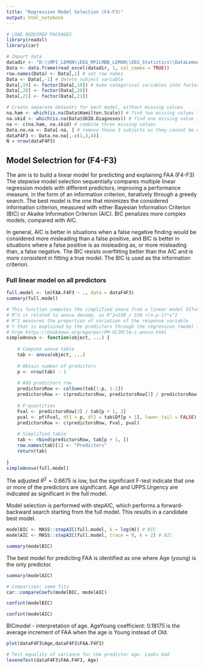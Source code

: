 ---
title: "Regression Model Selection (F4-F3)"
output: html_notebook
---
```{r}
# LOAD REQUIRED PACKAGES
library(readxl)
library(car)

# Import data
datadir <- "D:\\MPI_LEMON\\EEG_MPILMBB_LEMON\\EEG_Statistics\\DataLemon.xlsx" # Path to dataLemon
Data <- data.frame(read_excel(datadir, 1, col_names = TRUE))
row.names(Data) <- Data[,1] # set row names
Data <- Data[,-1] # delete subject variable
Data[,19] <- factor(Data[,19]) # make categorical variables into factors
Data[,20] <- factor(Data[,20])
Data[,21] <- factor(Data[,21])

# Create separate datasets for each model, without missing values
na.ham <- which(is.na(Data$Hamilton.Scale)) # find two missing values in Hamilton.Scale
na.skid <- which(is.na(Data$SKID.Diagnoses)) # find one missing value in SKID.Diagnoses
na <- c(na.ham, na.skid) # combine three missing values
Data.no.na <- Data[-na, ] # remove those 3 subjects as they cannot be entered into regression
dataF4F3 <- Data.no.na[,-c(1,3,4)]
N = nrow(dataF4F3)
```
## Model Selectrion for (F4-F3)

The aim is to build a linear model for predicting and explaining FAA (F4-F3)
The stepwise model selection sequentially compares multiple linear regression models with different predictors, improving a performance measure, in the form of an information criterion, iteratively through a greedy search. The best model is the one that minimizes the considered information criterion, measured with either Bayesian Information Criterion (BIC) or Akaike Information Criterion (AIC). BIC penalizes more complex models, compared with AIC.

In general, AIC is better in situations when a false negative finding would be considered more misleading than a false positive, and BIC is better in situations where a false positive is as misleading as, or more misleading than, a false negative. The BIC resists overfitting better than the AIC and is more consistent in fitting a true model. The BIC is used as the information criterion.

### Full linear model on all predictors

```{r}
full.model <- lm(FAA.F4F3 ~ ., data = dataF4F3)
summary(full.model)
```

```{r}
# This function computes the simplified anova from a linear model SST=SSR+SSE
# R^2 is related to anova decomp, as R^2=SSR / SSR +(n-p-1)*s^2
# R^2 measures the proportion of variation of the response variable  
# Y that is explained by the predictors through the regression (model fit)
# From https://bookdown.org/egarpor/PM-UC3M/lm-i-anova.html
simpleAnova <- function(object, ...) {
    
    # Compute anova table
    tab <- anova(object, ...)
    
    # Obtain number of predictors
    p <- nrow(tab) - 1
    
    # Add predictors row
    predictorsRow <- colSums(tab[1:p, 1:2])
    predictorsRow <- c(predictorsRow, predictorsRow[2] / predictorsRow[1])
    
    # F-quantities
    Fval <- predictorsRow[3] / tab[p + 1, 3]
    pval <- pf(Fval, df1 = p, df2 = tab$Df[p + 1], lower.tail = FALSE)
    predictorsRow <- c(predictorsRow, Fval, pval)
    
    # Simplified table
    tab <- rbind(predictorsRow, tab[p + 1, ])
    row.names(tab)[1] <- "Predictors"
    return(tab)
    
}
simpleAnova(full.model)
```

The adjusted $R^{2}=0.6675$ is low, but the significant F-test indicate that one or more of the predictors are significant. Age and UPPS.Urgency are indicated as significant in the full model.

Model selection is performed with stepAIC, which performs a forward-backward search starting from the full model. This results in a candidate best model.
```{r}
modelBIC <- MASS::stepAIC(full.model, k = log(N)) # BIC
modelAIC <- MASS::stepAIC(full.model, trace = 0, k = 2) # AIC
```

```{r}
summary(modelBIC)
```
The best model for predicting FAA is identified as one where Age (young) is the only predictor.
```{r}
summary(modelAIC)
```

```{r}
# Comparison: same fits
car::compareCoefs(modelBIC, modelAIC)
```

```{r}
confint(modelBIC)
```
```{r}
confint(modelAIC)
```


BICmodel - interpretation of age.
AgeYoung coefficient: 0.18175 is the average increment of FAA when the age is Young instead of Old.

```{r}
plot(dataF4F3$Age,dataF4F3$FAA.F4F3)
```
```{r}
# Test equality of variance for the predictor age. Looks bad
leveneTest(dataF4F3$FAA.F4F3, Age)
```


